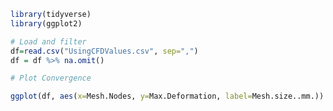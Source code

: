 
```r
library(tidyverse)
library(ggplot2)
```


```r
# Load and filter
df=read.csv("UsingCFDValues.csv", sep=",")
df = df %>% na.omit()
```


```r
# Plot Convergence

ggplot(df, aes(x=Mesh.Nodes, y=Max.Deformation, label=Mesh.size..mm.)) + geom_point() + geom_line(aes(color=Mesh.Type)) + geom_text(vjust=1, hjust=1) + ggtitle("Mesh convergence Plot using values from CFD solver (labels=mesh size)")


```




























